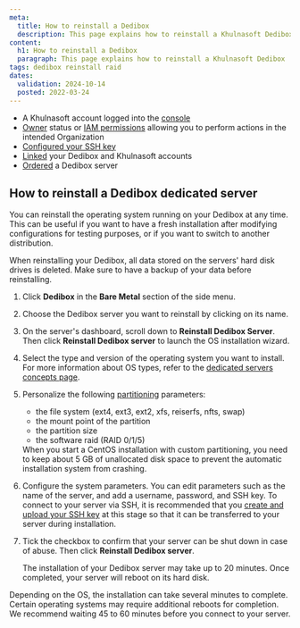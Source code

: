 ```yaml
---
meta:
  title: How to reinstall a Dedibox
  description: This page explains how to reinstall a Khulnasoft Dedibox
content:
  h1: How to reinstall a Dedibox
  paragraph: This page explains how to reinstall a Khulnasoft Dedibox
tags: dedibox reinstall raid
dates:
  validation: 2024-10-14
  posted: 2022-03-24
---
```


<Macro id="dedibox-khulnasoft-migration" />

<Macro id="requirements" />

- A Khulnasoft account logged into the [console](https://console.khulnasoft.com)
- [Owner](/identity-and-access-management/iam/concepts/#owner) status or [IAM permissions](/identity-and-access-management/iam/concepts/#permission) allowing you to perform actions in the intended Organization
- [Configured your SSH key](/identity-and-access-management/organizations-and-projects/how-to/create-ssh-key/)
- [Linked](/bare-metal/dedibox/how-to/link-dedibox-account/) your Dedibox and Khulnasoft accounts
- [Ordered](/bare-metal/dedibox/how-to/order-dedibox/) a Dedibox server

## How to reinstall a Dedibox dedicated server

You can reinstall the operating system running on your Dedibox at any time. This can be useful if you want to have a fresh installation after modifying configurations for testing purposes, or if you want to switch to another distribution.

<Message type="important">
  When reinstalling your Dedibox, all data stored on the servers' hard disk drives is deleted. Make sure to have a backup of your data before reinstalling.
</Message>

1. Click **Dedibox** in the **Bare Metal** section of the side menu.
2. Choose the Dedibox server you want to reinstall by clicking on its name.
3. On the server's dashboard, scroll down to **Reinstall Dedibox Server**. Then click **Reinstall Dedibox server** to launch the OS installation wizard.
4. Select the type and version of the operating system you want to install.
    <Message type="tip">
      For more information about OS types, refer to the [dedicated servers concepts page](/bare-metal/dedibox/concepts/#os-type).
    </Message>
5. Personalize the following [partitioning](/bare-metal/dedibox/concepts/#partitioning) parameters:
    - the file system (ext4, ext3, ext2, xfs, reiserfs, nfts, swap)
    - the mount point of the partition
    - the partition size
    - the software raid (RAID 0/1/5)

    <Message type="note">
      When you start a CentOS installation with custom partitioning, you need to keep about 5 GB of unallocated disk space to prevent the automatic installation system from crashing.
    </Message>
6. Configure the system parameters. You can edit parameters such as the name of the server, and add a username, password, and SSH key.
    <Message type="note">
      To connect to your server via SSH, it is recommended that you [create and upload your SSH key](/dedibox-console/account/how-to/upload-an-ssh-key/) at this stage so that it can be transferred to your server during installation.
    </Message>
7. Tick the checkbox to confirm that your server can be shut down in case of abuse. Then click **Reinstall Dedibox server**.

    The installation of your Dedibox server may take up to 20 minutes. Once completed, your server will reboot on its hard disk.

<Message type="note">
  Depending on the OS, the installation can take several minutes to complete. Certain operating systems may require additional reboots for completion. We recommend waiting 45 to 60 minutes before you connect to your server.
</Message>


